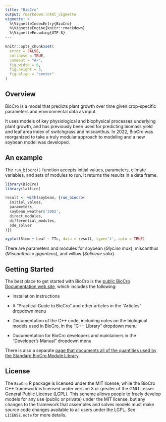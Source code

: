 ---
title: "BioCro"
output: rmarkdown::html_vignette
vignette: >
  %\VignetteIndexEntry{BioCro}
  %\VignetteEngine{knitr::rmarkdown}
  %\VignetteEncoding{UTF-8}
---

```{r, include = FALSE}
knitr::opts_chunk$set(
  error = FALSE,
  collapse = TRUE,
  comment = "#>",
  fig.width = 6,
  fig.height = 5,
  fig.align = "center"
)
```

## Overview

BioCro is a model that predicts plant growth over time given crop-specific
parameters and environmental data as input.

It uses models of key physiological and biophysical processes underlying plant
growth, and has previously been used for predicting biomass yield and leaf area
index of switchgrass and miscanthus. In 2022, BioCro was reorganized to take a
truly modular approach to modeling and a new soybean model was developed.

## An example

The `run_biocro()` function accepts initial values, parameters, climate
variables, and sets of modules to run. It returns the results in a data frame.

```{r}
library(BioCro)
library(lattice)

result <- with(soybean, {run_biocro(
  initial_values,
  parameters,
  soybean_weather$'2002',
  direct_modules,
  differential_modules,
  ode_solver
)})

xyplot(Stem + Leaf ~ TTc, data = result, type='l', auto = TRUE)
```

There are parameters and modules for soybean (_Glycine max_), miscanthus
(_Miscanthus_ x _giganteus_), and willow (_Saliceae salix_).

## Getting Started

The best place to get started with BioCro is the
[public BioCro Documentation web site](https://biocro.github.io), which includes
the following:

- Installation instructions

- A "Practical Guide to BioCro" and other articles in the "Articles" dropdown
  menu

- Documentation of the C++ code, including notes on the biological models used
  in BioCro, in the "C++ Library" dropdown menu

- Documentation for BioCro developers and maintainers in the "Developer's
  Manual" dropdown menu

There is also a separate [page that documents all of the quantities
used by the Standard BioCro Module
Library](https://biocro.github.io/BioCro-documentation/quantity_docs/quantities.html).

## License

The `BioCro` R package is licensed under the MIT license, while the BioCro C++
framework is licensed under version 3 or greater of the GNU Lesser General
Public License (LGPL). This scheme allows people to freely develop models for
any use (public or private) under the MIT license, but any changes to the
framework that assembles and solves models must make source code changes
available to all users under the LGPL. See `LICENSE.note` for more details.
